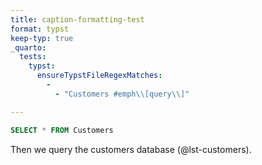 ```yaml
---
title: caption-formatting-test
format: typst
keep-typ: true
_quarto:
  tests:
    typst:
      ensureTypstFileRegexMatches:
        - 
          - "Customers #emph\\[query\\]"

---
```


```{#lst-customers .sql lst-cap="Customers _query_"}
SELECT * FROM Customers
```

Then we query the customers database (@lst-customers).
